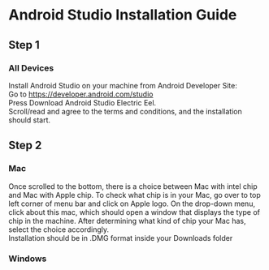 # Android Studio Installation Guide

## Step 1
### All Devices
Install Android Studio on your machine from Android Developer Site:  
Go to https://developer.android.com/studio  
Press Download Android Studio Electric Eel.  
Scroll/read and agree to the terms and conditions, and the installation should start.  
## Step 2
### Mac
Once scrolled to the bottom, there is a choice between Mac with intel chip and Mac with Apple chip. To check what chip is in your Mac, go over to top left corner of menu bar and click on Apple logo. On the drop-down menu, click about this mac, which should open a window that displays the type of chip in the machine. After determining what kind of chip your Mac has, select the choice accordingly.  
Installation should be in .DMG format inside your Downloads folder
### Windows




